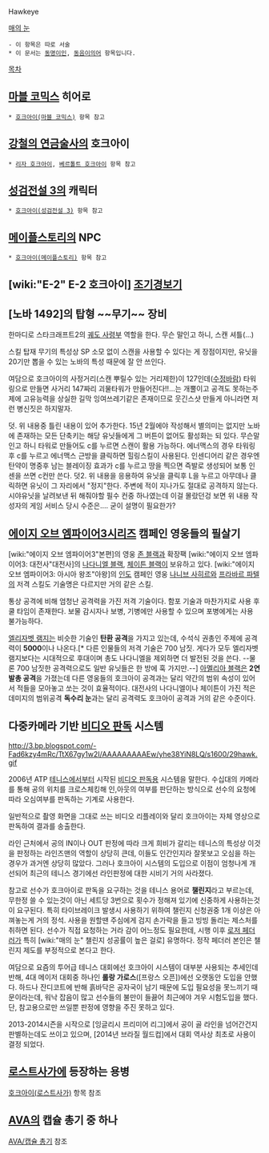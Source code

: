 Hawkeye

[[매의 눈]]
 - 이 항목은 따로 서술
 * 이 문서는 [[동명이인]], [[동음이의어]] 항목입니다.

[[목차]]

== [[마블 코믹스]] 히어로 ==
 * [[호크아이(마블 코믹스)]] 항목 참고

== [[강철의 연금술사]]의 호크아이 ==
 * [[리자 호크아이]], [[베르톨트 호크아이]] 항목 참고

== [[성검전설 3]]의 캐릭터 ==
 * [[호크아이(성검전설 3)]] 항목 참고

== [[메이플스토리]]의 NPC ==
 * [[호크아이(메이플스토리)]] 항목 참고

== [wiki:"E-2" E-2 호크아이] [[조기경보기]] ==

== [노바 1492]의 탑형 ~~무기~~ 장비 ==
한마디로 스타크래프트2의 [[궤도 사령부]] 역할을 한다. 무슨 말인고 하니, 스캔 셔틀(...)

스킬 탑재 무기의 특성상 SP 소모 없이 스캔을 사용할 수 있다는 게 장점이지만, 유닛을 20기만 뽑을 수 있는 노바의 특성 때문에 잘 안 쓰인다.

여담으로 호크아이의 사정거리(스캔 뿌릴수 있는 거리제한)이 127인데([[수정바람]]) 타워링으로 만들면 사거리 147짜리 괴물타워가 만들어진다!!...는 개뿔이고 공격도 못하는주제에 고유능력을 상실한 길막 잉여쓰레기같은 존재이므로 웃긴스샷 만들게 아니라면 저런 병신짓은 하지말자.

덧. 위 내용중 틀린 내용이 있어 추가한다. 15년 2월에야 작성해서 별의미는 없지만 노바에 존재하는 모든 단축키는 해당 유닛들에게 그 버튼이 없어도 활성화는 되 있다. 무슨말인고 하니 타워로 만들어도 c를 누르면 스캔이 활용 가능하다. 에너맥스의 경우 타워링 후 c를 누르고 에너맥스 근방을 클릭하면 힐링스킬이 사용된다. 인센디어리 같은 경우엔 탄약이 명중후 남는 블레이징 효과가 c를 누르고 땅을 찍으면 즉발로 생성되어 보통 인센을 쓰면 c컨만 쓴다.
덧2. 위 내용을 응용하여 유닛을 클릭후 L을 누르고 아무데나 클릭하면 유닛이 그 자리에서 "정지"한다. 주변에 적이 지나가도 절대로 공격하지 않는다. 시야유닛을 날려보낸 뒤 해줘야할 필수 컨중 하나였는데 이걸 몰랐던겅 보면 위 내용 작성자의 게임 서비스 당시 수준은.... 굳이 설명이 필요한가?
== [[에이지 오브 엠파이어3]]시리즈 캠페인 영웅들의 필살기 ==
[wiki:"에이지 오브 엠파이어3"본편]의 영웅 [[존 블랙]]과 확장팩 [wiki:"에이지 오브 엠파이어3: 대전사"대전사]의 [[나다니엘 블랙]], [[체이튼 블랙]]이 보유하고 있다. [wiki:"에이지 오브 엠파이어3: 아시아 왕조"아왕]의 [[인도]] 캠페인 영웅 [[나니브 사히르]]와 [[프라바르 파텔]]의 저격 스킬도 기술명은 다르지만 거의 같은 스킬.

통상 공격에 비해 엄청난 공격력을 가진 저격 기술이다. 함포 기술과 마찬가지로 사용 후 쿨 타임이 존재한다. 보물 감시자나 보병, 기병에만 사용할 수 있으며 포병에게는 사용 불가능하다.

[[엘리자벳 램지]]는 비슷한 기술인 '''탄환 공격'''을 가지고 있는데, 수석식 권총인 주제에 공격력이 '''5000'''이나 나온다.[* 다른 인물들의 저격 기술은 700 남짓. 게다가 모두 엘리자벳 램지보다는 시대적으로 후대이며 총도 나다니엘을 제외하면 더 발전된 것을 쓴다. --물론 700 남짓한 공격력으로도 일반 유닛들은 한 방에 훅 가지만.--] [[아멜리아 블랙]]은 '''2연발총 공격'''을 가졌는데 다른 영웅들의 호크아이 공격과는 달리 약간의 범위 속성이 있어서 적들을 모아놓고 쏘는 것이 효율적이다. 대전사의 나다니엘이나 체이튼이 가진 적은 데미지의 범위공격 '''독수리 눈'''과는 달리 공격력도 호크아이 공격과 거의 같은 수준이다.

== 다중카메라 기반 [[비디오 판독]] 시스템 ==
http://3.bp.blogspot.com/-Fad6kzy4mRc/TtX67gy1w2I/AAAAAAAAAEw/yhe38YiN8LQ/s1600/29hawk.gif

2006년 ATP [[테니스]]에서부터 시작된 [[비디오 판독]]용 시스템을 말한다. 수십대의 카메라를 통해 공의 위치를 크로스체킹해 인,아웃의 여부를 판단하는 방식으로 선수의 요청에 따라 오심여부를 판독하는 기계로 사용한다.

일반적으로 촬영 화면을 그대로 쓰는 비디오 리플레이와 달리 호크아이는 자체 영상으로 판독하여 결과를 송출한다. 

라인 근처에서 공의 IN이나 OUT 판정에 따라 크게 희비가 갈리는 테니스의 특성상 이것을 판정하는 라인즈맨의 역할이 상당히 큰데, 이들도 인간인지라 잘못보고 오심을 하는 경우가 과거엔 상당히 많았다. 그러나 호크아이 시스템의 도입으로 이점이 엄청나게 개선되어 최근의 테니스 경기에선 라인판정에 대한 시비기 거의 사라졌다. 

참고로 선수가 호크아이로 판독을 요구하는 것을 테니스 용어로 '''챌린지'''라고 부르는데, 무한정 쓸 수 있는것이 아닌 세트당 3번으로 횟수가 정해져 있기에 신중하게 사용하는것이 요구된다. 특히 타이브레이크 발생시 사용하기 위하여 챌린지 신청권중 1개 이상은 아껴놓는게 거의 정석. 사용을 원할땐 주심에게 검지 손가락을 들고 빙빙 돌리는 제스처를 취하면 된다. 선수가 직접 요청하는 거라 감이 어느정도 필요한데, 시행 이후 [[로저 페더러]]가 특히 [wiki:"매의 눈" 챌린지 성공률이 높은 걸로] 유명하다. 정작 페더러 본인은 챌린지 제도를 부정적으로 본다고 한다.

여담으로 요즘의 투어급 테니스 대회에선 호크아이 시스템이 대부분 사용되는 추세인데 반해, 4대 메이저 대회중 하나인 '''롤랑 가로스'''([프랑스 오픈])에선 오랫동안 도입을 안했다. 하드나 잔디코트에 반해 흙바닥은 공자국이 남기 때문에 도입 필요성을 못느끼기 때문이라는데, 워낙 잡음이 많고 선수들의 불만이 들끓어 최근에야 겨우 시험도입을 했다. 단, 참고용으로만 쓰일뿐 판정에 영향을 주진 못하고 있다.  

2013-2014시즌을 시작으로 [잉글리시 프리미어 리그]에서 공이 골 라인을 넘어간건지 판별하는데도 쓰이고 있으며, [2014년 브라질 월드컵]에서 대회 역사상 최초로 사용이 결정 되었다.
== [[로스트사가]]에 등장하는 용병 ==
[[호크아이(로스트사가)]] 항목 참조

== [[AVA]]의 캡슐 총기 중 하나 ==
[[AVA/캡슐 총기]] 참조
